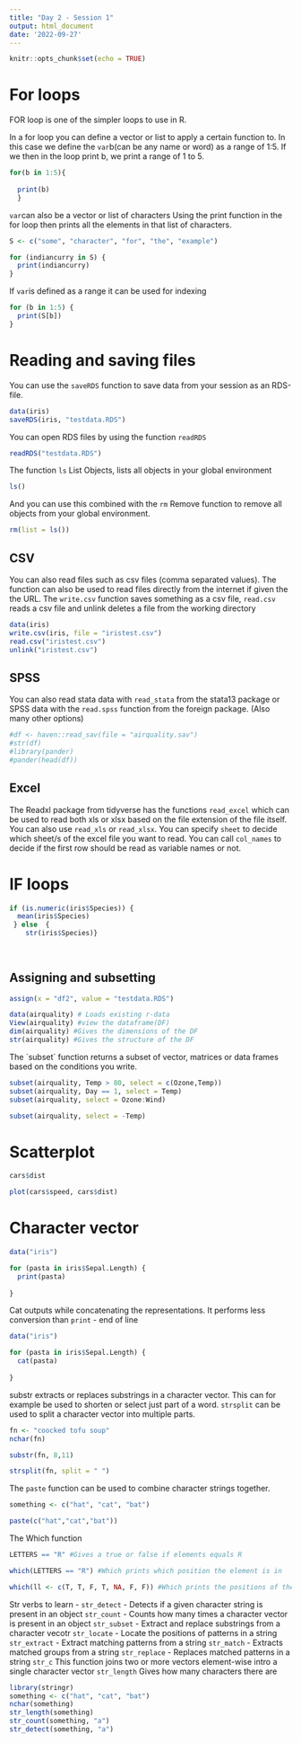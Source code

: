 ```yaml
---
title: "Day 2 - Session 1"
output: html_document
date: '2022-09-27'
---
```


```r
knitr::opts_chunk$set(echo = TRUE)
```

For loops 
=====================================================================================================================

FOR loop is one of the simpler loops to use in R. 

In a for loop you can define a vector or list to apply a certain function to.
In this case we define the `var`b(can be any name or word) as a range of 1:5. If we then in the loop print b, we print a range of 1 to 5.
```r

for(b in 1:5){
  
  print(b)
  }

```



`var`can also be a vector or list of characters
Using the print function in the for loop then prints all the elements in that list of characters.
```r

S <- c("some", "character", "for", "the", "example")

for (indiancurry in S) {
  print(indiancurry)
}

```


If `var`is defined as a range it can be used for indexing
```r


for (b in 1:5) {
  print(S[b])
}

```


Reading and saving files
========================================================================================================================================================

You can use the `saveRDS` function to save data from your session as an RDS-file. 
```r

data(iris)
saveRDS(iris, "testdata.RDS")

```

You can open RDS files by using the function `readRDS`
```r
readRDS("testdata.RDS")

```


The function `ls` List Objects, lists all objects in your global environment
```r
ls()
```

And you can use this combined with the `rm` Remove function to remove all objects from your global environment. 
```r

rm(list = ls())
```


CSV
-----------------------------------------------------------------------------------------------------------------------

You can also read files such as csv files (comma separated values). The function can also be used to read files directly from the internet if given the the URL. The `write.csv` function saves something as a csv file, `read.csv` reads a csv file and unlink deletes a file from the working directory
```r
data(iris)
write.csv(iris, file = "iristest.csv")
read.csv("iristest.csv")
unlink("iristest.csv")
```

SPSS
-----------------------------------------------------------------------------------------------------------------------

You can also read stata data with `read_stata` from the stata13 package or SPSS data with the `read.spss` function from the foreign package. (Also many other options)

```r
#df <- haven::read_sav(file = "airquality.sav")
#str(df)
#library(pander)
#pander(head(df))

```

Excel 
-----------------------------------------------------------------------------------------------------------------------

The Readxl package from tidyverse has the functions `read_excel` which can be used to read both xls or xlsx based on the file extension of the file itself. You can also use `read_xls` or `read_xlsx`. You can specify `sheet` to decide which sheet/s of the excel file you want to read. You can call `col_names` to decide if the first row should be read as variable names or not. 


IF loops 
=================================================================================================================================================================

```r
if (is.numeric(iris$Species)) {
  mean(iris$Species)
 } else  {
    str(iris$Species)}
  
  


```


Assigning and subsetting
-----------------------------------------------------------------------------------------------------------------------
```r
assign(x = "df2", value = "testdata.RDS")

data(airquality) # Loads existing r-data
View(airquality) #view the dataframe(DF)
dim(airquality) #Gives the dimensions of the DF
str(airquality) #Gives the structure of the DF
```


The `subset´ function returns a subset of vector, matrices or data frames based on the conditions you write. 
```r
subset(airquality, Temp > 80, select = c(Ozone,Temp))
subset(airquality, Day == 1, select = Temp)
subset(airquality, select = Ozone:Wind)

subset(airquality, select = -Temp)

```


Scatterplot 
=======================================================================================================================================

```r
cars$dist

plot(cars$speed, cars$dist)

```


Character vector
==========================================================================================================================================
```r
data("iris")

for (pasta in iris$Sepal.Length) {
  print(pasta)
  
}
```

Cat outputs while concatenating the representations. It performs less conversion than `print`
\n - end of line

```r
data("iris")

for (pasta in iris$Sepal.Length) {
  cat(pasta)
  
}
```


substr extracts or replaces substrings in a character vector. This can for example be used to shorten or select just part of a word. 
`strsplit` can be used to split a character vector into multiple parts. 
```r
fn <- "coocked tofu soup"
nchar(fn)

substr(fn, 8,11)

strsplit(fn, split = " ")
```

The `paste` function can be used to combine character strings together. 

```r
something <- c("hat", "cat", "bat")

paste(c("hat","cat","bat"))

```



The Which function 
```r
LETTERS == "R" #Gives a true or false if elements equals R

which(LETTERS == "R") #Which prints which position the element is in

which(ll <- c(T, T, F, T, NA, F, F)) #Which prints the positions of the elements that equal TRUE
```


Str verbs to learn - 
`str_detect` - Detects if a given character string is present in an object
`str_count` - Counts how many times a character vector is present in an object
`str_subset` - Extract and replace substrings from a character vecotr
`str_locate` - Locate the positions of patterns in a string
`str_extract` - Extract matching patterns from a string
`str_match` - Extracts matched groups from a string
`str_replace` - Replaces matched patterns in a string
`str_c` This function joins two or more vectors element-wise intro a single character vector
`str_length` Gives how many characters there are

```r
library(stringr)
something <- c("hat", "cat", "bat")
nchar(something)
str_length(something) 
str_count(something, "a")
str_detect(something, "a")

```
